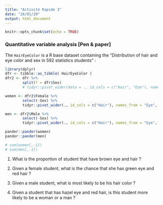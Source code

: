 ```yaml
---
title: "Activité Rapide 3"
date: "26/01/20"
output: html_document
---
```


```r
knitr::opts_chunk$set(echo = TRUE)
```

### Quantitative variable analysis [Pen & paper]

The `HairEyeColor` is a R base dataset containing the "Distribution of hair and eye color and sex in 592 statistics students" :

```r
library(dplyr)
dfr <- tibble::as_tibble( HairEyeColor )
dfr2 <- dfr %>% 
        split(f = dfr$Sex)
        # tidyr::pivot_wider(data = ., id_cols = c("Hair", "Eye"), names_from = "Sex", values_from = "n")

women <- dfr2$Female %>% 
        select(-Sex) %>% 
        tidyr::pivot_wider(., id_cols = c("Hair"), names_from = "Eye", names_prefix = "Eye_", values_from = "n")

men <- dfr2$Male %>% 
        select(-Sex) %>% 
        tidyr::pivot_wider(., id_cols = c("Hair"), names_from = "Eye",  names_prefix = "Eye_", values_from = "n")

pander::pander(women)
pander::pander(men)

# sum(women[,-1])
# sum(men[,-1])

```

1) What is the proportion of student that have brown eye and hair ?

2) Given a female student, what is the chance that she has green eye and red hair ?

3) Given a male student, what is most likely to be his hair color ?

4) Given a student that has hazel eye and red hair, is this student more likely to be a woman or a man ?

